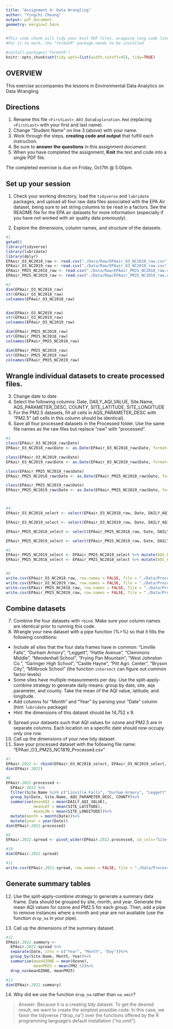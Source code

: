 ```yaml
---
title: "Assignment 4: Data Wrangling"
author: "Yingchi Cheung"
output: pdf_document
geometry: margin=2.54cm
---
```


```r
#This code chunk will tidy your knit PDF files, wrapping long code lines
#For it to work, the "formatR" package needs to be installed

#install.packages('formatR')
knitr::opts_chunk$set(tidy.opts=list(width.cutoff=45), tidy=TRUE)
```

## OVERVIEW

This exercise accompanies the lessons in Environmental Data Analytics on Data Wrangling 

## Directions
1.  Rename this file `<FirstLast>_A03_DataExploration.Rmd` (replacing `<FirstLast>` with your first and last name).
2. Change "Student Name" on line 3 (above) with your name.
3. Work through the steps, **creating code and output** that fulfill each instruction.
4. Be sure to **answer the questions** in this assignment document.
5. When you have completed the assignment, **Knit** the text and code into a single PDF file.

The completed exercise is due on Friday, Oct7th @ 5:00pm.

## Set up your session 
1. Check your working directory, load the `tidyverse` and `lubridate` packages, and upload all four raw data files associated with the EPA Air dataset, being sure to set string columns to be read in a factors. See the README file for the EPA air datasets for more information (especially if you have not worked with air quality data previously). 

2. Explore the dimensions, column names, and structure of the datasets. 

```r
#1
getwd()
library(tidyverse)
library(lubridate)
library(dplyr)
EPAair_O3_NC2018_raw <- read.csv("./Data/Raw/EPAair_O3_NC2018_raw.csv", stringsAsFactors = TRUE)
EPAair_O3_NC2019_raw <- read.csv("./Data/Raw/EPAair_O3_NC2019_raw.csv", stringsAsFactors = TRUE)
EPAair_PM25_NC2018_raw <- read.csv("./Data/Raw/EPAair_PM25_NC2018_raw.csv", stringsAsFactors = TRUE)
EPAair_PM25_NC2019_raw <- read.csv("./Data/Raw/EPAair_PM25_NC2019_raw.csv", stringsAsFactors = TRUE)

#2
dim(EPAair_O3_NC2018_raw)
str(EPAair_O3_NC2018_raw)
colnames(EPAair_O3_NC2018_raw)


dim(EPAair_O3_NC2019_raw)
str(EPAair_O3_NC2019_raw)
colnames(EPAair_O3_NC2019_raw)

dim(EPAair_PM25_NC2018_raw)
str(EPAair_PM25_NC2018_raw)
colnames(EPAair_PM25_NC2018_raw)

dim(EPAair_PM25_NC2019_raw)
str(EPAair_PM25_NC2019_raw)
colnames(EPAair_PM25_NC2019_raw)

```

## Wrangle individual datasets to create processed files.
3. Change date to date
4. Select the following columns: Date, DAILY_AQI_VALUE, Site.Name, AQS_PARAMETER_DESC, COUNTY, SITE_LATITUDE, SITE_LONGITUDE
5. For the PM2.5 datasets, fill all cells in AQS_PARAMETER_DESC with "PM2.5" (all cells in this column should be identical).
6. Save all four processed datasets in the Processed folder. Use the same file names as the raw files but replace "raw" with "processed".

```r
#3
class(EPAair_O3_NC2018_raw$Date)
EPAair_O3_NC2018_raw$Date <- as.Date(EPAair_O3_NC2018_raw$Date, format="%m/%d/%y")

class(EPAair_O3_NC2019_raw$Date)
EPAair_O3_NC2019_raw$Date <- as.Date(EPAair_O3_NC2019_raw$Date, format="%m/%d/%y")

class(EPAair_PM25_NC2018_raw$Date)
EPAair_PM25_NC2018_raw$Date <- as.Date(EPAair_PM25_NC2018_raw$Date, format="%m/%d/%y")

class(EPAair_PM25_NC2019_raw$Date)
EPAair_PM25_NC2019_raw$Date <- as.Date(EPAair_PM25_NC2019_raw$Date, format="%m/%d/%y")



#4
EPAair_O3_NC2018_select <- select(EPAair_O3_NC2018_raw, Date, DAILY_AQI_VALUE, Site.Name, AQS_PARAMETER_DESC, COUNTY, SITE_LATITUDE, SITE_LONGITUDE)

EPAair_O3_NC2019_select <- select(EPAair_O3_NC2019_raw, Date, DAILY_AQI_VALUE, Site.Name, AQS_PARAMETER_DESC, COUNTY, SITE_LATITUDE, SITE_LONGITUDE)

EPAair_PM25_NC2018_select <- select(EPAair_PM25_NC2018_raw, Date, DAILY_AQI_VALUE, Site.Name, AQS_PARAMETER_DESC, COUNTY, SITE_LATITUDE, SITE_LONGITUDE)

EPAair_PM25_NC2019_select <- select(EPAair_PM25_NC2019_raw, Date, DAILY_AQI_VALUE, Site.Name, AQS_PARAMETER_DESC, COUNTY, SITE_LATITUDE, SITE_LONGITUDE)

#5
EPAair_PM25_NC2019_select <- EPAair_PM25_NC2019_select %>% mutate(AQS_PARAMETER_DESC = "PM2.5"  )
EPAair_PM25_NC2018_select <- EPAair_PM25_NC2018_select %>% mutate(AQS_PARAMETER_DESC = "PM2.5"  )


#6
write.csv(EPAair_O3_NC2018_raw, row.names = FALSE, file = "./Data/Processed/EPAair_O3_NC2018_processed.csv")
write.csv(EPAair_O3_NC2019_raw, row.names = FALSE, file = "./Data/Processed/EPAair_O3_NC2019_processed.csv")
write.csv(EPAair_PM25_NC2018_raw, row.names = FALSE, file = "./Data/Processed/EPAair_PM25_NC2018_processed.csv")
write.csv(EPAair_PM25_NC2019_raw, row.names = FALSE, file = "./Data/Processed/EPAair_PM25_NC2019_processed.csv")

```


## Combine datasets
7. Combine the four datasets with `rbind`. Make sure your column names are identical prior to running this code. 
8. Wrangle your new dataset with a pipe function (%>%) so that it fills the following conditions: 

* Include all sites that the four data frames have in common: "Linville Falls", "Durham Armory", "Leggett", "Hattie Avenue", "Clemmons Middle", "Mendenhall School", "Frying Pan Mountain", "West Johnston Co.", "Garinger High School", "Castle Hayne", "Pitt Agri. Center", "Bryson City", "Millbrook School" (the function `intersect` can figure out common factor levels)
* Some sites have multiple measurements per day. Use the split-apply-combine strategy to generate daily means: group by date, site, aqs parameter, and county. Take the mean of the AQI value, latitude, and longitude.
* Add columns for "Month" and "Year" by parsing your "Date" column (hint: `lubridate` package)
* Hint: the dimensions of this dataset should be 14,752 x 9.

9. Spread your datasets such that AQI values for ozone and PM2.5 are in separate columns. Each location on a specific date should now occupy only one row.
10. Call up the dimensions of your new tidy dataset.
11. Save your processed dataset with the following file name: "EPAair_O3_PM25_NC1819_Processed.csv"

```r
#7
EPAair.2022 <- rbind(EPAair_O3_NC2018_select, EPAair_O3_NC2019_select, EPAair_PM25_NC2018_select, EPAair_PM25_NC2019_select)
dim(EPAair.2022)

#8
EPAair.2022.processed <- 
  EPAair.2022 %>%
  filter(Site.Name %in% c("Linville Falls", "Durham Armory", "Leggett", "Hattie Avenue", "Clemmons Middle", "Mendenhall School", "Frying Pan Mountain", "West Johnston Co.", "Garinger High School", "Castle Hayne", "Pitt Agri. Center", "Bryson City", "Millbrook School"))%>%
  group_by(Date, Site.Name, AQS_PARAMETER_DESC, COUNTY)%>%
  summarise(meanAQI = mean(DAILY_AQI_VALUE), 
            meanLAT = mean(SITE_LATITUDE), 
            meanLON = mean(SITE_LONGITUDE))%>%
  mutate(month = month(Date))%>%
  mutate(year = year(Date))
dim(EPAair.2022.processed)

#9
EPAair.2022.spread <- pivot_wider(EPAair.2022.processed, id_cols="Site.Name"|"Date", names_from = "AQS_PARAMETER_DESC", values_from = "meanAQI")

#10
dim(EPAair.2022.spread)

#11
write.csv(EPAair.2022.spread, row.names = FALSE, file = "./Data/Processed/EPAair_O3_PM25_NC1819_Processed.csv")
```


## Generate summary tables
12. Use the split-apply-combine strategy to generate a summary data frame. Data should be grouped by site, month, and year. Generate the mean AQI values for ozone and PM2.5 for each group. Then, add a pipe to remove instances where a month and year are not available (use the function `drop_na` in your pipe). 

13. Call up the dimensions of the summary dataset.

```r
#12
EPAair.2022.summary <- 
  EPAair.2022.spread %>%
  separate(Date, into = c("Year", "Month", "Day"))%>%
  group_by(Site.Name, Month, Year)%>%
  summarise(meanOZONE = mean(Ozone), 
            meanPM25 = mean(PM2.5))%>%
  drop_na(meanOZONE, meanPM25)

#13
dim(EPAair.2022.summary)
```

14. Why did we use the function `drop_na` rather than `na.omit`?

> Answer: Because it is a creating tidy dataset. To get the desired result, we want to create the simplest possible code. In this case, we favor the tidyverse ("drop_na") over the functions offered by the R programming language's default installation ("na.omit").

